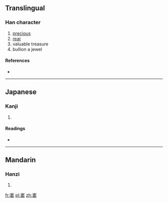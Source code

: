 ==Translingual==

===Han character===
{{Han char|rn=40|rad=宀|as=10|sn=13|four=|canj=十一土山 (JMGU)}}

# [[precious]]
# [[rear]]
# valuable treasure
# bullion a jewel

====References====
* {{Han ref|kx=0290.050|dkj=07265|dj=0574.060|hdz=20945.040|uh=5BDA|ud=23514}}

----

==Japanese==

===Kanji===
{{ja-kanji|grade=|rs=宀10}}

# {{defn|lang=ja|sort=宀10}}

====Readings====
* {{ja-readings|on=[[ほう]] (hō)|kun=[[たから]] (takara)}}

----

==Mandarin==

===Hanzi===
{{cmn-hanzi|pin=[[bǎo]] ([[bao3]])|wg=pao<sup>3</sup>}}

# {{defn|lang=cmn|sort=宀10}}

[[fr:寚]]
[[pl:寚]]
[[zh:寚]]